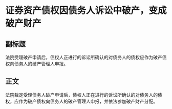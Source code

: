 # 证券资产债权因债务人诉讼中破产，变成破产财产
## 副标题
法院受理破产申请后，债权人正进行的诉讼所确认的对债务人的债权应作为破产债权向债务人的破产管理人申报。
## 正文
法院裁定受理债务人破产申请后，债权人正在进行的诉讼所确认的对债务人的债权，应作为破产债权向债务人的破产管理人申报，并依法参加破产财产分配。